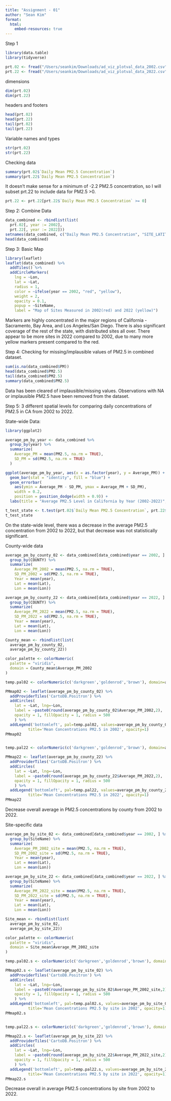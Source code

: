 ```yaml
---
title: "Assignment - 01"
author: "Sean Kim"
format:
  html:
    embed-resources: true
---
```



Step 1
```r
library(data.table)
library(tidyverse)

prt.02 <- fread("/Users/seankim/Downloads/ad_viz_plotval_data_2002.csv")
prt.22 <- fread("/Users/seankim/Downloads/ad_viz_plotval_data_2022.csv")
```

dimensions
```r
dim(prt.02)
dim(prt.22)
```

headers and footers
```r
head(prt.02)
head(prt.22)
tail(prt.02)
tail(prt.22)
```
Variable names and types
```r
str(prt.02)
str(prt.22)
```
Checking data
```r
summary(prt.02$`Daily Mean PM2.5 Concentration`)
summary(prt.22$`Daily Mean PM2.5 Concentration`)
```
It doesn't make sense for a minimum of -2.2 PM2.5 concentration, so I will subset prt.22 to include data for PM2.5 >0. 
```r
prt.22 <- prt.22[prt.22$`Daily Mean PM2.5 Concentration` >= 0]
```

Step 2: Combine Data
```r
data_combined <- rbindlist(list(
  prt.02[, year := 2002], 
  prt.22[, year := 2022]))
setnames(data_combined, c("Daily Mean PM2.5 Concentration", "SITE_LATITUDE", "SITE_LONGITUDE", "Site Name"), c("PM2.5", "Lat", "Lon", "SiteName"))
head(data_combined)
```

Step 3: Basic Map
```r
library(leaflet)
leaflet(data_combined) %>% 
  addTiles() %>% 
  addCircleMarkers(
    lng = ~Lon,
    lat = ~Lat,
    radius = 1, 
    color = ~ifelse(year == 2002, "red", "yellow"), 
    weight = 2, 
    opacity = 0.1,
    popup = ~SiteName, 
    label = "Map of Sites Measured in 2002(red) and 2022 (yellow)")
```
Markers are highly concentrated in the major regions of California - Sacramento, Bay Area, and Los Angeles/San Diego. There is also significant coverage of the rest of the state, with distributed sites all over. There appear to be more sites in 2022 compared to 2002, due to many more yellow markers present compared to the red. 

Step 4: Checking for missing/implausible values of PM2.5 in combined dataset. 
```r
sum(is.na(data_combined$PM))
head(data_combined$PM2.5)
tail(data_combined$PM2.5)
summary(data_combined$PM2.5)
```
Data has been cleared of implausible/missing values. Observations with NA or implausible PM2.5 have been removed from the dataset.  

Step 5: 3 different spatial levels for comparing daily concentrations of PM2.5 in CA from 2002 to 2022. 

State-wide Data: 
```r
library(ggplot2)

average_pm_by_year <- data_combined %>%
  group_by(year) %>%
  summarize(
    Average_PM = mean(PM2.5, na.rm = TRUE),
    SD_PM = sd(PM2.5, na.rm = TRUE)
  )

ggplot(average_pm_by_year, aes(x = as.factor(year), y = Average_PM)) +
  geom_bar(stat = "identity", fill = "blue") +
  geom_errorbar(
    aes(ymin = Average_PM - SD_PM, ymax = Average_PM + SD_PM),
    width = 0.2, 
    position = position_dodge(width = 0.9)) + 
  labs(title = "Average PM2.5 Level in California by Year (2002-2022)", x = "Year", y = "Average PM2.5 Level") 

t_test_state <- t.test(prt.02$`Daily Mean PM2.5 Concentration`, prt.22$`Daily Mean PM2.5 Concentration`, paired = FALSE)
t_test_state
```
On the state-wide level, there was a decrease in the average PM2.5 concentration from 2002 to 2022, but that decrease was not statistically significant. 

County-wide data
```r

average_pm_by_county_02 <- data_combined[data_combined$year == 2002, ] %>%
  group_by(COUNTY) %>% 
  summarize(
    Average_PM_2002 = mean(PM2.5, na.rm = TRUE),
    SD_PM_2002 = sd(PM2.5, na.rm = TRUE),
    Year = mean(year),
    Lat = mean(Lat), 
    Lon = mean(Lon))

average_pm_by_county_22 <- data_combined[data_combined$year == 2022, ] %>%
  group_by(COUNTY) %>% 
  summarize(
    Average_PM_2022 = mean(PM2.5, na.rm = TRUE),
    SD_PM_2022 = sd(PM2.5, na.rm = TRUE), 
    Year = mean(year),
    Lat = mean(Lat), 
    Lon = mean(Lon)) 

County_mean <- rbindlist(list(
  average_pm_by_county_02, 
  average_pm_by_county_22))

color_palette <- colorNumeric(
  palette = "viridis",  
  domain = County_mean$Average_PM_2002
)

temp.pal02 <- colorNumeric(c('darkgreen','goldenrod','brown'), domain=average_pm_by_county_02$Average_PM_2002)

PMmap02 <- leaflet(average_pm_by_county_02) %>% 
  addProviderTiles('CartoDB.Positron') %>% 
  addCircles(
    lat = ~Lat, lng=~Lon,
    label = ~paste0(round(average_pm_by_county_02$Average_PM_2002,2), ' PM2.5'), color = ~ temp.pal02(average_pm_by_county_02$Average_PM_2002),
    opacity = 1, fillOpacity = 1, radius = 500
    ) %>%
  addLegend('bottomleft', pal=temp.pal02, values=average_pm_by_county_02$Average_PM_2002,
          title='Mean Concentrations PM2.5 in 2002', opacity=1)
PMmap02


temp.pal22 <- colorNumeric(c('darkgreen','goldenrod','brown'), domain=average_pm_by_county_22$Average_PM_2022)

PMmap22 <- leaflet(average_pm_by_county_22) %>% 
  addProviderTiles('CartoDB.Positron') %>% 
  addCircles(
    lat = ~Lat, lng=~Lon,
    label = ~paste0(round(average_pm_by_county_22$Average_PM_2022,2), ' PM2.5'), color = ~ temp.pal22(average_pm_by_county_22$Average_PM_2022),
    opacity = 1, fillOpacity = 1, radius = 500
    ) %>%
  addLegend('bottomleft', pal=temp.pal22, values=average_pm_by_county_22$Average_PM_2022,
          title='Mean Concentrations PM2.5 in 2022', opacity=1)
PMmap22


```
Decrease overall average in PM2.5 concentrations by county from 2002 to 2022.


Site-specific data
```r
average_pm_by_site_02 <- data_combined[data_combined$year == 2002, ] %>%
  group_by(SiteName) %>% 
  summarize(
    Average_PM_2002_site = mean(PM2.5, na.rm = TRUE),
    SD_PM_2002_site = sd(PM2.5, na.rm = TRUE),
    Year = mean(year),
    Lat = mean(Lat), 
    Lon = mean(Lon))

average_pm_by_site_22 <- data_combined[data_combined$year == 2022, ] %>%
  group_by(SiteName) %>% 
  summarize(
    Average_PM_2022_site = mean(PM2.5, na.rm = TRUE),
    SD_PM_2022_site = sd(PM2.5, na.rm = TRUE), 
    Year = mean(year),
    Lat = mean(Lat), 
    Lon = mean(Lon)) 

Site_mean <- rbindlist(list(
  average_pm_by_site_02, 
  average_pm_by_site_22))

color_palette <- colorNumeric(
  palette = "viridis",  
  domain = Site_mean$Average_PM_2002_site
)

temp.pal02.s <- colorNumeric(c('darkgreen','goldenrod','brown'), domain=average_pm_by_site_02$Average_PM_2002_site)

PMmap02.s <- leaflet(average_pm_by_site_02) %>% 
  addProviderTiles('CartoDB.Positron') %>% 
  addCircles(
    lat = ~Lat, lng=~Lon,
    label = ~paste0(round(average_pm_by_site_02$Average_PM_2002_site,2), ' PM2.5'), color = ~ temp.pal02.s(average_pm_by_site_02$Average_PM_2002_site),
    opacity = 1, fillOpacity = 1, radius = 500
    ) %>%
  addLegend('bottomleft', pal=temp.pal02.s, values=average_pm_by_site_02$Average_PM_2002_site,
          title='Mean Concentrations PM2.5 by site in 2002', opacity=1)
PMmap02.s


temp.pal22.s <- colorNumeric(c('darkgreen','goldenrod','brown'), domain=average_pm_by_site_22$Average_PM_2022_site)

PMmap22.s <- leaflet(average_pm_by_site_22) %>% 
  addProviderTiles('CartoDB.Positron') %>% 
  addCircles(
    lat = ~Lat, lng=~Lon,
    label = ~paste0(round(average_pm_by_site_22$Average_PM_2022_site,2), ' PM2.5'), color = ~ temp.pal22.s(average_pm_by_site_22$Average_PM_2022_site),
    opacity = 1, fillOpacity = 1, radius = 500
    ) %>%
  addLegend('bottomleft', pal=temp.pal22.s, values=average_pm_by_site_22$Average_PM_2022_site,
          title='Mean Concentrations PM2.5 by site in 2022', opacity=1)
PMmap22.s
```
Decrease overall in average PM2.5 concentrations by site from 2002 to 2022. 



